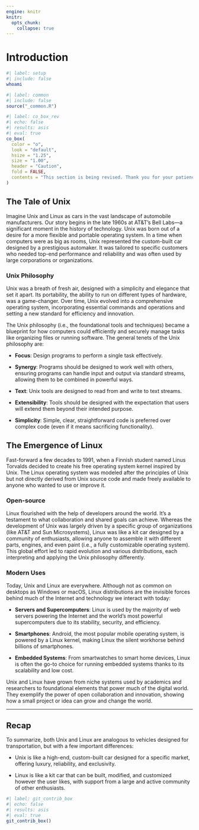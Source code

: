 ```yaml
---
engine: knitr
knitr:
  opts_chunk: 
    collapse: true
---
```


# Introduction {#sec-intro}

```bash
#| label: setup
#| include: false
whoami
```

```r
#| label: common
#| include: false
source("_common.R")
```

```r
#| label: co_box_rev
#| echo: false
#| results: asis
#| eval: true
co_box(
  color = "o",
  look = "default", 
  hsize = "1.25", 
  size = "1.00", 
  header = "Caution", 
  fold = FALSE,
  contents = "This section is being revised. Thank you for your patience."
)
```

## [The Tale of Unix]{style="font-size: 1.05em; font-weight: bold;"}

Imagine Unix and Linux as cars in the vast landscape of automobile manufacturers. Our story begins in the late 1960s at AT&T’s Bell Labs—a significant moment in the history of technology. Unix was born out of a desire for a more flexible and portable operating system. In a time when computers were as big as rooms, Unix represented the custom-built car designed by a prestigious automaker. It was tailored to specific customers who needed top-end performance and reliability and was often used by large corporations or organizations.

### Unix Philosophy

Unix was a breath of fresh air, designed with a simplicity and elegance that set it apart. Its portability, the ability to run on different types of hardware, was a game-changer. Over time, Unix evolved into a comprehensive operating system, incorporating essential commands and operations and setting a new standard for efficiency and innovation.

The Unix philosophy (i.e., the foundational tools and techniques) became a blueprint for how computers could efficiently and securely manage tasks like organizing files or running software. The general tenets of the Unix philosophy are:

-   **Focus**: Design programs to perform a single task effectively.

-   **Synergy**: Programs should be designed to work well with others, ensuring programs can handle input and output via standard streams, allowing them to be combined in powerful ways.

-   **Text**: Unix tools are designed to read from and write to text streams.

-   **Extensibility**: Tools should be designed with the expectation that users will extend them beyond their intended purpose.

-   **Simplicity**: Simple, clear, straightforward code is preferred over complex code (even if it means sacrificing functionality).

## [The Emergence of Linux]{style="font-size: 1.05em; font-weight: bold;"}

Fast-forward a few decades to 1991, when a Finnish student named Linus Torvalds decided to create his free operating system kernel inspired by Unix. The Linux operating system was modeled after the principles of Unix but not directly derived from Unix source code and made freely available to anyone who wanted to use or improve it.

### Open-source

Linux flourished with the help of developers around the world. It’s a testament to what collaboration and shared goals can achieve. Whereas the development of Unix was largely driven by a specific group of organizations (like AT&T and Sun Microsystems), Linux was like a kit car designed by a community of enthusiasts, allowing anyone to assemble it with different parts, engines, and even paint (i.e., a fully customizable operating system). This global effort led to rapid evolution and various distributions, each interpreting and applying the Unix philosophy differently.

### Modern Uses

Today, Unix and Linux are everywhere. Although not as common on desktops as Windows or macOS, Linux distributions are the invisible forces behind much of the Internet and technology we interact with today:

-   **Servers and Supercomputers**: Linux is used by the majority of web servers powering the Internet and the world’s most powerful supercomputers due to its stability, security, and efficiency.

-   **Smartphones**: Android, the most popular mobile operating system, is powered by a Linux kernel, making Linux the silent workhorse behind billions of smartphones.

-   **Embedded Systems**: From smartwatches to smart home devices, Linux is often the go-to choice for running embedded systems thanks to its scalability and low cost.

Unix and Linux have grown from niche systems used by academics and researchers to foundational elements that power much of the digital world. They exemplify the power of open collaboration and innovation, showing how a small project or idea can grow and change the world.

------------------------------------------------------------------------

## [Recap]{style="font-size: 1.05em; font-weight: bold;"}

To summarize, both Unix and Linux are analogous to vehicles designed for transportation, but with a few important differences:

-   Unix is like a high-end, custom-built car designed for a specific market, offering luxury, reliability, and exclusivity.

-   Linux is like a kit car that can be built, modified, and customized however the user likes, with support from a large and active community of other enthusiasts.


```r
#| label: git_contrib_box
#| echo: false
#| results: asis
#| eval: true
git_contrib_box()
```
